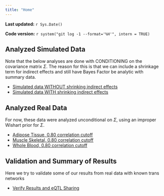 ```yaml
---
title: "Home"
---
```


**Last updated:** `r Sys.Date()`

**Code version:** `r system("git log -1 --format='%H'", intern = TRUE)`

## Analyzed Simulated Data
Note that the below analyses are done with CONDITIONING on the covariance matrix $\Sigma$. The reason for this is that we can include a shrinkage term for indirect effects and still have Bayes Factor be analytic with summary data.

*  [Simulated data WITHOUT shrinking indirect effects](SimulateNetworkExpression_LargeScale_cgmMultipleRHO.html)
*  [Simulated data WITH shrinking indirect effects](SimulateNetworkExpression_LargeScale_cgmMultipleRHO_lambda.html)


## Analyzed Real Data
For now, these data were analyzed unconditional on $\Sigma$, using an improper Wishart prior for $\Sigma$.

*  [Adipose Tissue, 0.80 correlation cutoff](AnalyzeSummaryData_Adipose80.html)
*  [Muscle Skeletal, 0.80 correlation cutoff](AnalyzeSummaryData_muscleskeletal80.html)
*  [Whole Blood, 0.80 correlation cutoff](AnalyzeSummaryData_wholeblood80.html)

## Validation and Summary of Results
Here we try to validate some of our results from real data with known trans networks

*  [Verify Results and eQTL Sharing](PreliminaryResults_VerifyANDCompare.html)

